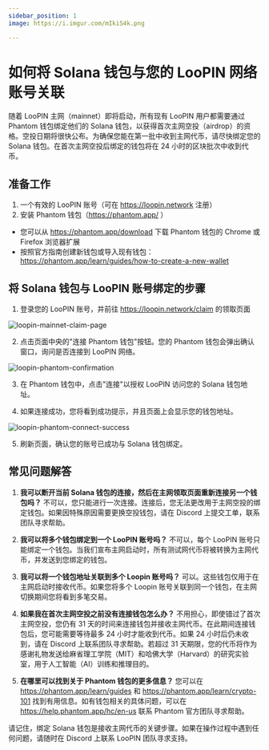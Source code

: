 ```yaml
---
sidebar_position: 1
image: https://i.imgur.com/mIkiS4k.png

---
```


# 如何将 Solana 钱包与您的 LooPIN 网络账号关联

随着 LooPIN 主网（mainnet）即将启动，所有现有 LooPIN 用户都需要通过 Phantom 钱包绑定他们的 Solana 钱包，以获得首次主网空投（airdrop）的资格。空投日期将很快公布。为确保您能在第一批中收到主网代币，请尽快绑定您的 Solana 钱包。在首次主网空投后绑定的钱包将在 24 小时的区块批次中收到代币。

## 准备工作

1. 一个有效的 LooPIN 账号（可在 https://loopin.network 注册）
2. 安装 Phantom 钱包（https://phantom.app/ ）
- 您可以从 https://phantom.app/download 下载 Phantom 钱包的 Chrome 或 Firefox 浏览器扩展
- 按照官方指南创建新钱包或导入现有钱包：https://phantom.app/learn/guides/how-to-create-a-new-wallet

## 将 Solana 钱包与 LooPIN 账号绑定的步骤

1. 登录您的 LooPIN 账号，并前往 https://loopin.network/claim 的领取页面

![loopin-mainnet-claim-page](./claim/loopin-mainnet-claim-page.png)

2. 点击页面中央的"连接 Phantom 钱包"按钮。您的 Phantom 钱包会弹出确认窗口，询问是否连接到 LooPIN 网络。

![loopin-phantom-confirmation](./claim/loopin-phantom-confirmation.png)

3. 在 Phantom 钱包中，点击"连接"以授权 LooPIN 访问您的 Solana 钱包地址。

4. 如果连接成功，您将看到成功提示，并且页面上会显示您的钱包地址。

![loopin-phantom-connect-success](./claim/loopin-phantom-connect-success.png)

5. 刷新页面，确认您的账号已成功与 Solana 钱包绑定。

## 常见问题解答

1. **我可以断开当前 Solana 钱包的连接，然后在主网领取页面重新连接另一个钱包吗？**
不可以，您只能进行一次连接。连接后，您无法更改用于主网空投的绑定钱包。如果因特殊原因需要更换空投钱包，请在 Discord 上提交工单，联系团队寻求帮助。

2. **我可以将多个钱包绑定到一个 LooPIN 账号吗？**
不可以，每个 LooPIN 账号只能绑定一个钱包。当我们宣布主网启动时，所有测试网代币将被转换为主网代币，并发送到您绑定的钱包。

3. **我可以将一个钱包地址关联到多个 Loopin 账号吗？**
可以。这些钱包仅用于在主网启动时接收代币。如果您将多个 Loopin 账号关联到同一个钱包，在主网切换期间您将看到多笔交易。

4. **如果我在首次主网空投之前没有连接钱包怎么办？**
不用担心，即使错过了首次主网空投，您仍有 31 天的时间来连接钱包并接收主网代币。在此期间连接钱包后，您可能需要等待最多 24 小时才能收到代币。如果 24 小时后仍未收到，请在 Discord 上联系团队寻求帮助。若超过 31 天期限，您的代币将作为感谢礼物发送给麻省理工学院（MIT）和哈佛大学（Harvard）的研究实验室，用于人工智能（AI）训练和推理目的。

5. **在哪里可以找到关于 Phantom 钱包的更多信息？**
您可以在 https://phantom.app/learn/guides 和 https://phantom.app/learn/crypto-101 找到有用信息。如有钱包相关的具体问题，可以在 https://help.phantom.app/hc/en-us 联系 Phantom 官方团队寻求帮助。

请记住，绑定 Solana 钱包是接收主网代币的关键步骤。如果在操作过程中遇到任何问题，请随时在 Discord 上联系 LooPIN 团队寻求支持。
